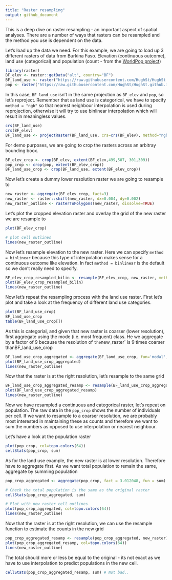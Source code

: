 ```yaml
---
title: "Raster resampling"
output: github_document
---
```


This is a deep dive on raster resampling - an important aspect of spatial analyses. There are a number of ways that rasters can be resampled and the method you use is dependent on the data.

Let's load up the data we need. For this example, we are going to load up 3 different rasters of data from Burkina Faso. Elevation (continuous outcome), land use (categorical) and population (count - from the [WorldPop project](https://www.worldpop.org/))

```r
library(raster)
BF_elev <- raster::getData("alt", country="BF")
BF_land_use <- raster("https://raw.githubusercontent.com/HughSt/HughSt.github.io/master/course_materials/week2/Lab_files/BF_land_use.tif")
pop <- raster("https://raw.githubusercontent.com/HughSt/HughSt.github.io/master/course_materials/week2/Assignment/BF_pop.tif")
```

In this case, `BF_land_use` isn't in the same projection as `BF_elev` and `pop`, so let's reproject. Remember that as land use is categorical, we have to specify `method = "ngb"` so that nearest neighbour interpolation is used during reprojection, otherwise it will try to use binlinear interpolation which will result in meaningless values.

```r
crs(BF_land_use)
crs(BF_elev)
BF_land_use <- projectRaster(BF_land_use, crs=crs(BF_elev), method="ngb") # reproject - can time a little time
```

For demo purposes, we are going to crop the rasters across an arbitray bounding boox. 
```r
BF_elev_crop <- crop(BF_elev, extent(BF_elev,499,507, 301,309))
pop_crop <- crop(pop, extent(BF_elev_crop))
BF_land_use_crop <- crop(BF_land_use, extent(BF_elev_crop))
```

Now let's create a dummy lower resolution raster we are going to resample to
```r
new_raster <- aggregate(BF_elev_crop, fact=3)
new_raster <- raster::shift(new_raster, dx=0.004, dy=0.002)
new_raster_outline <- rasterToPolygons(new_raster, dissolve=TRUE)
```

Let's plot the cropped elevation raster and overlay the grid of the new raster we are resample to
```r
plot(BF_elev_crop)

# plot cell outlines
lines(new_raster_outline)
```

Now let's resample elevation to the new raster. Here we can specify `method = binlinear` because this type of interpolation makes sense for a continuous outcome like elevation. In fact `method = binlinear` is the default so we don't really need to specify.
```r
BF_elev_crop_resampled_bilin <- resample(BF_elev_crop, new_raster, method="bilinear")
plot(BF_elev_crop_resampled_bilin)
lines(new_raster_outline)
```

Now let's repeat the resampling process with the land use raster. First let's plot and take a look at the frequency of different land use categories.
```r
plot(BF_land_use_crop)
BF_land_use_crop
table(BF_land_use_crop[])
```


As this is categorial, and given that new raster is coarser (lower resolution), first aggregate using the mode (i.e. most frequent) class. He we aggregate by a factor of 9 because the resolution of `the`new_raster` is 9 times coarser thanBF_land_use_crop
```r
BF_land_use_crop_aggregated <- aggregate(BF_land_use_crop, fun='modal', fact = 9)
plot(BF_land_use_crop_aggregated)
lines(new_raster_outline)
```

Now that the raster is at the right resolution, let's resample to the same grid
```r
BF_land_use_crop_aggregated_resamp <- resample(BF_land_use_crop_aggregated, new_raster, method = "ngb")
plot(BF_land_use_crop_aggregated_resamp)
lines(new_raster_outline)
```

Now we have resampled a continuous and categorical raster, let's repeat on population. The raw data in the `pop_crop` shows the number of individuals per cell. If we want to resample to a coarser resolution, we are probably most interested in maintaining these as counts and therefore we want to sum the numbers as opposed to use interpolation or nearest neighbour.

Let's have a look at the population raster
```r
plot(pop_crop, col=topo.colors(64))
cellStats(pop_crop, sum) 
```

As for the land use example, the new raster is at lower resolution. Therefore have to aggregate first. As we want total population to remain the same, aggregate by summing population
```r
pop_crop_aggregated <- aggregate(pop_crop, fact = 3.012048, fun = sum)

# Check the total population is the same as the original raster
cellStats(pop_crop_aggregated, sum)

# Plot with new raster cell outlines
plot(pop_crop_aggregated, col=topo.colors(64))
lines(new_raster_outline)
```


Now that the raster is at the right resolution, we can use the resample function to estimate the counts in the new grid
```r
pop_crop_aggregated_resamp <- resample(pop_crop_aggregated, new_raster)
plot(pop_crop_aggregated_resamp, col=topo.colors(64))
lines(new_raster_outline)
```

The total should more or less be equal to the original - its not exact as we have to use interpolation to predict populations in the new cell. 
```r
cellStats(pop_crop_aggregated_resamp, sum) # Not bad..
```

